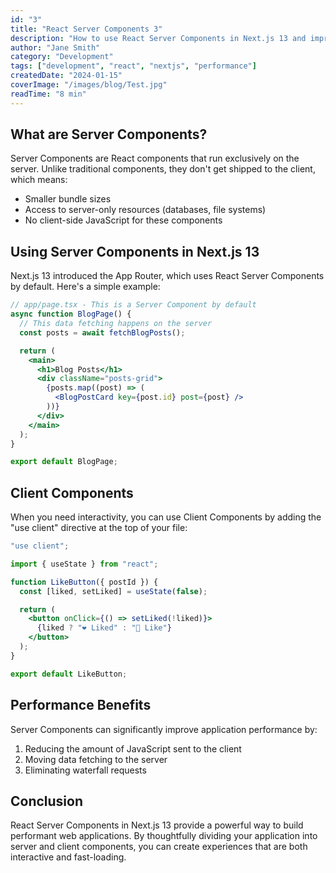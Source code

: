 ```yaml
---
id: "3"
title: "React Server Components 3"
description: "How to use React Server Components in Next.js 13 and improve performance"
author: "Jane Smith"
category: "Development"
tags: ["development", "react", "nextjs", "performance"]
createdDate: "2024-01-15"
coverImage: "/images/blog/Test.jpg"
readTime: "8 min"
---
```


## What are Server Components?

Server Components are React components that run exclusively on the server. Unlike traditional components, they don't get shipped to the client, which means:

- Smaller bundle sizes
- Access to server-only resources (databases, file systems)
- No client-side JavaScript for these components

## Using Server Components in Next.js 13

Next.js 13 introduced the App Router, which uses React Server Components by default. Here's a simple example:

```jsx
// app/page.tsx - This is a Server Component by default
async function BlogPage() {
  // This data fetching happens on the server
  const posts = await fetchBlogPosts();

  return (
    <main>
      <h1>Blog Posts</h1>
      <div className="posts-grid">
        {posts.map((post) => (
          <BlogPostCard key={post.id} post={post} />
        ))}
      </div>
    </main>
  );
}

export default BlogPage;
```

## Client Components

When you need interactivity, you can use Client Components by adding the "use client" directive at the top of your file:

```jsx
"use client";

import { useState } from "react";

function LikeButton({ postId }) {
  const [liked, setLiked] = useState(false);

  return (
    <button onClick={() => setLiked(!liked)}>
      {liked ? "❤️ Liked" : "🤍 Like"}
    </button>
  );
}

export default LikeButton;
```

## Performance Benefits

Server Components can significantly improve application performance by:

1. Reducing the amount of JavaScript sent to the client
2. Moving data fetching to the server
3. Eliminating waterfall requests

## Conclusion

React Server Components in Next.js 13 provide a powerful way to build performant web applications. By thoughtfully dividing your application into server and client components, you can create experiences that are both interactive and fast-loading.
